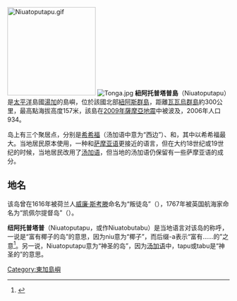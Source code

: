 {{NoteTA
|G1 = 地名
}}
{{Location map
 |Pacific Ocean
 |label=纽阿托普塔普岛
 |lon_dir=W
 |lat_dir=S
 |lat_deg=15|lat_min=57
 |lon_deg=173|lon_min=45
 |position=right
 |width=300
 |float=right
 |mark=Cercle rouge 100%.svg
 |marksize=20
 |caption=纽阿托普塔普在太平洋中的位置
}}
[[File:Niuatoputapu.gif|200px]]
[[File:Tonga.jpg|thumb]]
'''紐阿托普塔普島'''（Niuatoputapu）是[[太平洋|太平洋]]島國[[湯加|湯加]]的島嶼，位於該國北部[[紐阿斯群島|紐阿斯群島]]，距離[[瓦瓦烏群島|瓦瓦烏群島]]約300公里，最高點海拔高度157米，該島在[[2009年薩摩亞地震|2009年薩摩亞地震]]中被波及，2006年人口934。

岛上有三个聚居点，分别是[[希希福|希希福]]（汤加语中意为“西边”）、{{link-en|法莱豪|Falehau}}和{{link-en|外坡阿|Vaipoa}}，其中以希希福最大。当地居民原本使用{{link-en|纽阿托普塔语|Niuatoputapu language}}，一种和[[萨摩亚语|萨摩亚语]]更接近的语言，但在大约18世纪或19世纪的时候，当地居民改用了[[汤加语|汤加语]]，但当地的汤加语仍保留有一些萨摩亚语的成分。

==地名==
该岛曾在1616年被荷兰人[[威廉·斯考滕|威廉·斯考滕]]命名为“叛徒岛”（{{lang-nl|Verraders Eylant}}），1767年被英国航海家{{link-en|塞缪尔·沃利斯|Samuel Wallis}}命名为“凯佩尔提督岛”（{{lang-en|Admiral Keppel Island}}）。

'''纽阿托普塔普'''（Niuatoputapu，或作Niuatobutabu）是当地语言对该岛的称呼，一说是“富有椰子的岛”的意思，因为niu意为“椰子”，而后缀-a表示“富有……的”之意<ref>{{Article|langue=en|auteur1=Jan Tent|auteur2=Paul Geraghty|titre=Exploding sky or exploded myth? The origin of Papalagi|périodique=Journal of the Polynesian Society|volume=110|numéro=2|date=2001|issn=|lire en ligne=http://www.jps.auckland.ac.nz/document/?wid=5123&page=1&action=null|pages=}}</ref>。另一说，Niuatoputapu意为“神圣的岛”，因为[[汤加语|汤加语]]中，tapu或tabu是“神圣的”的意思。

{{Coord|15|57|S|173|45|W|region:TO_type:isle|display=title}}

{{Authority control}}
{{Tonga-stub}}
[[Category:東加島嶼|Category:東加島嶼]]